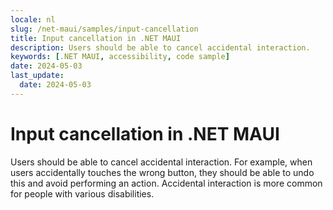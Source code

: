 ```yaml
---
locale: nl
slug: /net-maui/samples/input-cancellation
title: Input cancellation in .NET MAUI
description: Users should be able to cancel accidental interaction.
keywords: [.NET MAUI, accessibility, code sample]
date: 2024-05-03
last_update:
  date: 2024-05-03
---
```


# Input cancellation in .NET MAUI

Users should be able to cancel accidental interaction. For example, when users accidentally touches the wrong button, they should be able to undo this and avoid performing an action. Accidental interaction is more common for people with various disabilities.

<CodeSample id="input-cancellation" platform="net-maui" locale="en"/>
